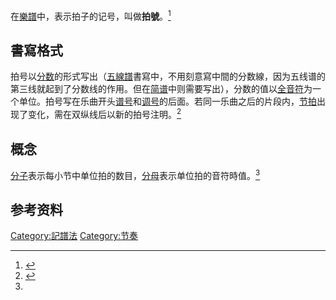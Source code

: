 {{NoteTA
|T = zh:拍號; zh-cn:拍号; zh-hk:拍子記號;
|1 = zh:拍號; zh-cn:拍号; zh-hk:拍子記號; }}

{{refimprove|time=2013-06-05T00:39:35+00:00}}
{{Image frame
|width=193
|align=right
|content=
<score> 
{ \key c \major \time 3/4 \relative c'' { a f c \bar "|" \hideNotes a \unHideNotes \bar "" } }
</score>
|caption=一個{{music|time|3|4}}拍樂譜例子
}}
在[[樂譜|樂譜]]中，表示拍子的记号，叫做'''拍號'''。<ref name="#1"> {{Cite book | author = 李重光 | title = 音乐理论基础 | location = 北京 | publisher = 人民音乐出版社 | date = 1962 | pages = 151 | ISBN = 978-7-103-00346-6 | accessdate = 2018-11-12  | language = zh-hans }} </ref>

== 書寫格式 ==
拍号以[[分数|分数]]的形式写出（[[五線譜|五線譜]]書寫中，不用刻意寫中間的分数線，因为五线谱的第三线就起到了分数线的作用。但在[[簡譜|简谱]]中则需要写出），分数的值以[[全音符|全音符]]为一个单位。拍号写在乐曲开头[[谱号|谱号]]和[[调号|调号]]的后面。若同一乐曲之后的片段内，[[节拍|节拍]]出现了变化，需在双纵线后以新的拍号注明。<ref>{{Cite book | author = Adolphe-Léopold Danhauser | title = THÉORIE DE LA MUSIQUE | location = PARIS | publisher = LEMOINE ET FILS, Éditeurs Librairie HACHETTE et Cie | date = 1889 | url = https://fr.wikisource.org/wiki/Th%C3%A9orie_de_la_musique_(Danhauser,_1889) | accessdate = 2018-11-12 | language = fr | archive-date = 2021-03-24 | archive-url = https://web.archive.org/web/20210324060707/https://fr.wikisource.org/wiki/Th%C3%A9orie_de_la_musique_%28Danhauser,_1889%29 | dead-url = no }}</ref>


== 概念 ==
[[分子|分子]]表示每小节中单位拍的数目，[[分母|分母]]表示单位拍的音符時值。<ref name="#1"/>


==参考资料==
{{Reflist}}

{{Musical notation}}

{{DEFAULTSORT:P}}
[[Category:記譜法|Category:記譜法]]
[[Category:节奏|Category:节奏]]